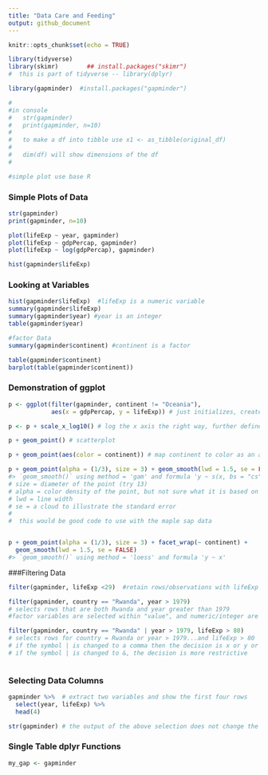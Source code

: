 ```yaml
---
title: "Data Care and Feeding"
output: github_document
---
```


```r
knitr::opts_chunk$set(echo = TRUE)
```

<!-- 
use this code for comments between chunks
-->

```r

library(tidyverse)
library(skimr)        ## install.packages("skimr")
#  this is part of tidyverse -- library(dplyr)

library(gapminder)  #install.packages("gapminder")

#
#in console
#   str(gapminder)
#   print(gapminder, n=10)
#   
#   to make a df into tibble use x1 <- as_tibble(original_df)  
#   
#   dim(df) will show dimensions of the df
#   

#simple plot use base R


```

### Simple Plots of Data
```r

str(gapminder)
print(gapminder, n=10)

plot(lifeExp ~ year, gapminder)
plot(lifeExp ~ gdpPercap, gapminder)
plot(lifeExp ~ log(gdpPercap), gapminder)

hist(gapminder$lifeExp)
```

### Looking at Variables
```r

hist(gapminder$lifeExp)  #lifeExp is a numeric variable
summary(gapminder$lifeExp)
summary(gapminder$year) #year is an integer
table(gapminder$year)

#factor Data
summary(gapminder$continent) #continent is a factor

table(gapminder$continent)
barplot(table(gapminder$continent))
```

### Demonstration of ggplot
```r

p <- ggplot(filter(gapminder, continent != "Oceania"),
            aes(x = gdpPercap, y = lifeExp)) # just initializes, creates a base of the data to graph, excludes "Oceania"

p <- p + scale_x_log10() # log the x axis the right way, further defines "p"

p + geom_point() # scatterplot

p + geom_point(aes(color = continent)) # map continent to color as an aesthetic for a new scatterplot, note that Oceania is not in the legend

p + geom_point(alpha = (1/3), size = 3) + geom_smooth(lwd = 1.5, se = FALSE)
#> `geom_smooth()` using method = 'gam' and formula 'y ~ s(x, bs = "cs")'
# size = diameter of the point (try 13)
# alpha = color density of the point, but not sure what it is based on (try 1/13 or 3)
# lwd = line width
# se = a cloud to illustrate the standard error
# 
#  this would be good code to use with the maple sap data


p + geom_point(alpha = (1/3), size = 3) + facet_wrap(~ continent) +
  geom_smooth(lwd = 1.5, se = FALSE)
#> `geom_smooth()` using method = 'loess' and formula 'y ~ x'

```


###Filtering Data
```r

filter(gapminder, lifeExp <29)  #retain rows/observations with lifeExp less than 29. if <31, the number of observations increases

filter(gapminder, country == "Rwanda", year > 1979) 
# selects rows that are both Rwanda and year greater than 1979
#factor variables are selected within "value", and numeric/integer are not in quotes

filter(gapminder, country == "Rwanda" | year > 1979, lifeExp > 80)
# selects rows for country = Rwanda or year > 1979...and lifeExp > 80
# if the symbol | is changed to a comma then the decision is x or y or z
# if the symbol | is changed to &, the decision is more restrictive



```


### Selecting Data Columns
```r

gapminder %>%  # extract two variables and show the first four rows
  select(year, lifeExp) %>% 
  head(4)

str(gapminder) # the output of the above selection does not change the structure of the tibble


```

### Single Table dplyr Functions
```r

my_gap <- gapminder


```


